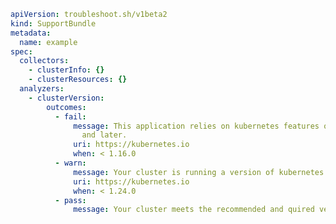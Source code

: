 ```yaml
apiVersion: troubleshoot.sh/v1beta2
kind: SupportBundle
metadata:
  name: example
spec:
  collectors:      
    - clusterInfo: {}
    - clusterResources: {}
  analyzers:      
    - clusterVersion:
        outcomes:
          - fail:
              message: This application relies on kubernetes features only present in 1.16.0
                and later.
              uri: https://kubernetes.io
              when: < 1.16.0
          - warn:
              message: Your cluster is running a version of kubernetes that is out of support.
              uri: https://kubernetes.io
              when: < 1.24.0
          - pass:
              message: Your cluster meets the recommended and quired versions of Kubernetes.
```